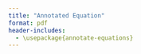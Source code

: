 ```yaml
---
title: "Annotated Equation"
format: pdf
header-includes:
  - \usepackage{annotate-equations}
---
```



\begin{equation*}
  \eqnmark[violet]{node1}{\ln \left( \frac{p(\text{physical abuse})}{1- p(\text{physical abuse})} \right)}
  \tikzmarknode{node2}{=}
  \eqnmarkbox[blue]{node3}{\beta_0}
  \eqnmark[black]{node4}{+}
  \eqnmarkbox[red]{node5}{\Sigma \beta_v \text{violence}_v}
  \eqnmark[black]{node6}{+}
  \eqnmarkbox[cyan]{node7}{\Sigma \beta_k \text{covariate}_k}
  \eqnmark[black]{node8}{+}
  \eqnmarkbox[orange]{node9}{u_{0j}}
\end{equation*}
\annotate[yshift=-1em]{below,left}{node1}{logarithm of odds of physical abuse} 
\annotate[yshift=1em]{left}{node3}{baseline log odds} 
\annotate[yshift=-1em]{below,right}{node5}{violence} 
\annotate[yshift=-2.5em]{below,right}{node7}{covariates}
\annotate[yshift=-3.5em]{below,right}{node9}{country}


